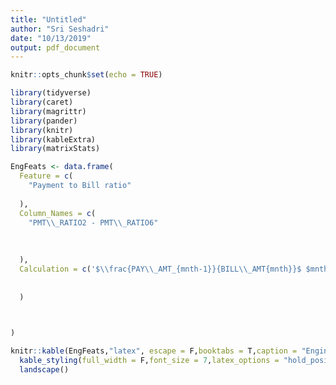 ```yaml
---
title: "Untitled"
author: "Sri Seshadri"
date: "10/13/2019"
output: pdf_document
---
```


```r
knitr::opts_chunk$set(echo = TRUE)
```

```r

library(tidyverse)
library(caret)
library(magrittr)
library(pander)
library(knitr)
library(kableExtra)
library(matrixStats)

EngFeats <- data.frame(
  Feature = c(
    "Payment to Bill ratio"
   
  ),
  Column_Names = c(
    "PMT\\_RATIO2 - PMT\\_RATIO6"
  
    
    
  ),
  Calculation = c('$\\frac{PAY\\_AMT_{mnth-1}}{BILL\\_AMT{mnth}}$ $mnth \\in {2,3,4,5,6}$'
                  
                  
  )
  


)

knitr::kable(EngFeats,"latex", escape = F,booktabs = T,caption = "Engineered features") %>% 
  kable_styling(full_width = F,font_size = 7,latex_options = "hold_position") %>% 
  landscape()

```